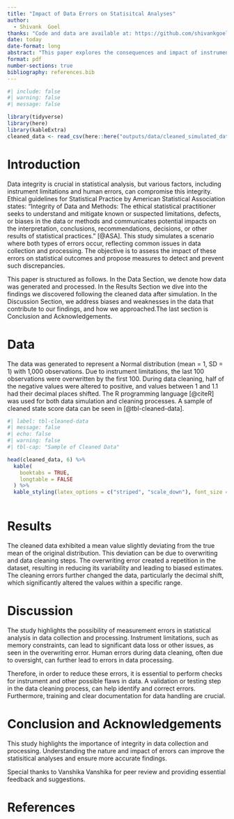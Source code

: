 ```yaml
---
title: "Impact of Data Errors on Statisitcal Analyses"
author: 
  - Shivank  Goel
thanks: "Code and data are available at: https://github.com/shivankgoel003/Simulation-of-Data-with-Instrument-and-Human-Errors"
date: today
date-format: long
abstract: "This paper explores the consequences and impact of instrument and human errors in data collection and processing, using a simulated dataset. The actual process that produces the data, assumed to follow a Normal distribution with a mean of one and a standard deviation of one. This data was first simulated, however, the instrument used for data collection had an issue. It resulted in last 100 observations being overwritten by the first 100. Additionally, during data cleaning, negative values were mistakenly changed to positive, and decimal places were incorrectly moved for values between 1 and 1.1. The study examines the impact of these errors on the dataset's mean and discuss strategies to detect and address such kind of mistakes in real-world scenarios."
format: pdf
number-sections: true
bibliography: references.bib
---
```


```r
#| include: false
#| warning: false
#| message: false

library(tidyverse)
library(here)
library(kableExtra)
cleaned_data <- read_csv(here::here("outputs/data/cleaned_simulated_data.csv"))

```


# Introduction

Data integrity is crucial in statistical analysis, but various factors, including instrument limitations and human errors, can compromise this integrity. Ethical guidelines for Statistical Practice by American Statistical Association states: "Integrity of Data and Methods: The ethical statistical practitioner seeks to understand and mitigate known or suspected limitations, defects, or biases in the data or methods and communicates potential impacts on the interpretation, conclusions, recommendations, decisions, or other results of statistical practices." [@ASA]. This study simulates a scenario where both types of errors occur, reflecting common issues in data collection and processing. The objective is to assess the impact of these errors on statistical outcomes and propose measures to detect and prevent such discrepancies. 


This paper is structured as follows. In the Data Section, we denote how data was generated and processed. In the Results Section we dive into the findings we discovered following the cleaned data after simulation. In the Discussion Section, we address biases and weaknesses in the data that contribute to our findings, and how we approached.The last section is Conclusion and Acknowledgements.


# Data {#sec-data}

The data was generated to represent a Normal distribution (mean = 1, SD = 1) with 1,000 observations. Due to instrument limitations, the last 100 observations were overwritten by the first 100. During data cleaning, half of the negative values were altered to positive, and values between 1 and 1.1 had their decimal places shifted. The R programming language [@citeR] was used for both data simulation and cleaning processes. A sample of cleaned state score data can be seen in [@tbl-cleaned-data].

```r
#| label: tbl-cleaned-data
#| message: false
#| echo: false
#| warning: false
#| tbl-cap: "Sample of Cleaned Data"

head(cleaned_data, 6) %>%
  kable(
    booktabs = TRUE,
    longtable = FALSE
  ) %>%
  kable_styling(latex_options = c("striped", "scale_down"), font_size = 6)



```
# Results
The cleaned data exhibited a mean value slightly deviating from the true mean of the original distribution. This deviation can be due to overwriting and data cleaning steps. The overwriting error created a repetition in the dataset, resulting in reducing its variability and leading to biased estimates. The cleaning errors further changed the data, particularly the decimal shift, which significantly altered the values within a specific range.


# Discussion

The study highlights the possibility of measurement errors in statistical analysis in data collection and processing. Instrument limitations, such as memory constraints, can lead to significant data loss or other issues, as seen in the overwriting error. Human errors during data cleaning, often due to oversight, can further lead to errors in data processing.

Therefore, in order to reduce these errors, it is essential to perform checks for instrument and other possible flaws in data. A validation or testing step in the data cleaning process, can help identify and correct errors. Furthermore, training and clear documentation for data handling are crucial.

# Conclusion and Acknowledgements
This study highlights the importance of  integrity in data collection and processing. Understanding the nature and impact of errors can improve the statisitical analyses and ensure more accurate findings.

Special thanks to Vanshika Vanshika for peer review and providing essential feedback and suggestions.


\newpage


# References


